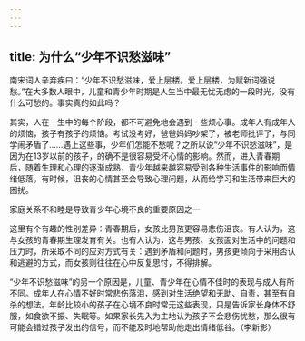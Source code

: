 ```yaml
---
---
---
```

title: 为什么“少年不识愁滋味”
---




南宋词人辛弃疾曰：“少年不识愁滋味，爱上层楼。爱上层楼，为赋新词强说愁。”在大多数人眼中，儿童和青少年时期是人生当中最无忧无虑的一段时光，没有什么可愁的。事实真的如此吗？

其实，人在一生中的每个阶段，都不可避免地会遇到一些烦心事。成年人有成年人的烦恼，孩子有孩子的烦恼。考试没考好，爸爸妈妈吵架了，被老师批评了，与同学闹矛盾了……遇上这些事，少年们怎能不愁呢？之所以说“少年不识愁滋味”，是因为在13岁以前的孩子，的确不是很容易受坏心情的影响。然而，进入青春期后，随着生理和心理的逐渐成熟，青少年越来越容易受到各种生活事件的影响而情绪低落。有时候，沮丧的心情甚至会导致心理问题，从而给学习和生活带来巨大的困扰。

家庭关系不和睦是导致青少年心境不良的重要原因之一



这里有个有趣的性别差异：青春期后，女孩比男孩更容易悲伤沮丧。有人认为，这与女孩的青春期生理发育有关。也有人认为，这与男孩、女孩面对生活中的问题和压力时，所采取不同的应对方式有关：遇到矛盾和问题时，男孩更倾向于采用否认和逃避的方式，而女孩则往往在心中反复思忖，不得排解。

“少年不识愁滋味”的另一个原因是，儿童、青少年在心情不佳时的表现与成人有所不同。成年人在心情不好时常悲伤落泪，感到对生活绝望和无助、自责，甚至有自杀的想法。年龄比较小的孩子在心境不良时常无这些表现，只是告诉家长身体不舒服，如食欲不振、失眠等。如果家长先入为主地认为孩子不会悲伤忧愁，那么很有可能会错过孩子发出的信号，而不能及时地帮助他走出情绪低谷。（李新影）